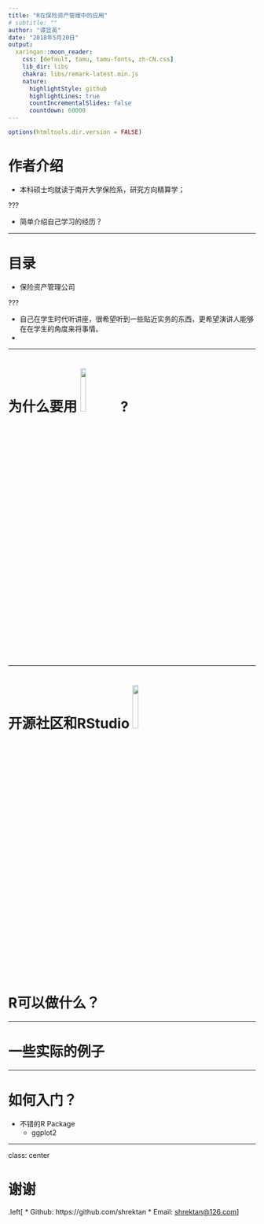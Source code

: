 ```yaml
---
title: "R在保险资产管理中的应用"
# subtitle: ""
author: "谭显英"
date: "2018年5月20日"
output:
  xaringan::moon_reader:
    css: [default, tamu, tamu-fonts, zh-CN.css]
    lib_dir: libs
    chakra: libs/remark-latest.min.js
    nature:
      highlightStyle: github
      highlightLines: true
      countIncrementalSlides: false
      countdown: 60000
---
```


```r
options(htmltools.dir.version = FALSE)
```

# 作者介绍

* 本科硕士均就读于南开大学保险系，研究方向精算学；


???

* 简单介绍自己学习的经历？

---

# 目录

* 保险资产管理公司


???

* 自己在学生时代听讲座，很希望听到一些贴近实务的东西，更希望演讲人能够在在学生的角度来将事情。
* 

---

# 为什么要用 <img src="https://mirrors.tuna.tsinghua.edu.cn/CRAN/Rlogo.svg" style="width: 15%" /> ?



---

# 开源社区和RStudio <img src="assets/RStudio-Logo-Blue-Gray-1200x421.png" style = "width :15%" />




# R可以做什么？

---

# 一些实际的例子

---

# 如何入门？

- 不错的R Package
    - ggplot2



---

class: center

# 谢谢
.left[
* Github: https://github.com/shrektan
* Email: [shrektan@126.com](mailto:shrektan@126.com)
]
